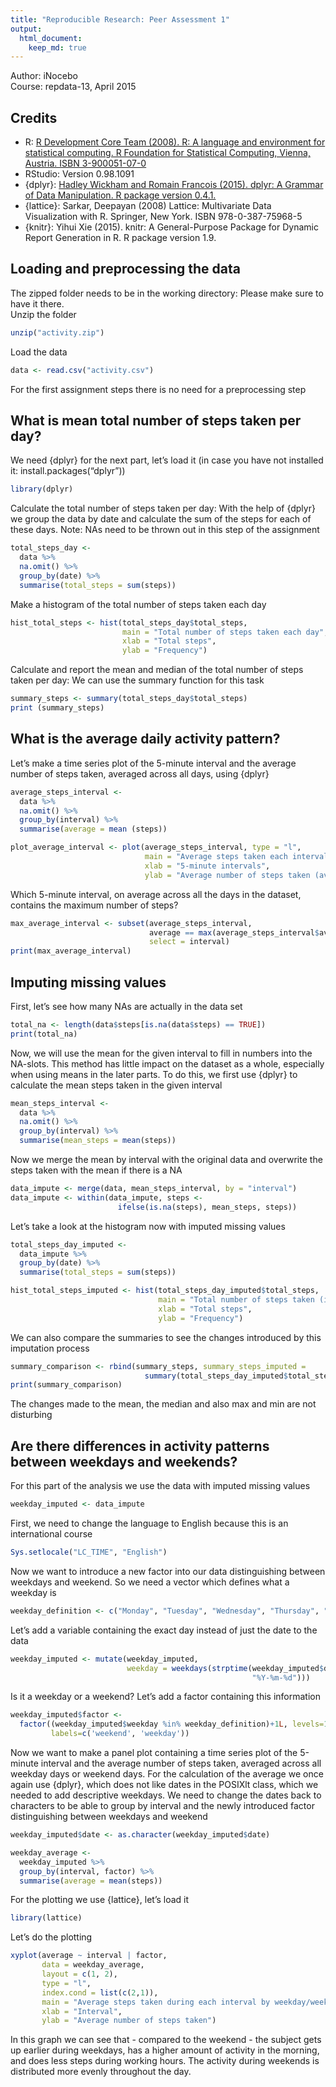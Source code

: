 ```yaml
---
title: "Reproducible Research: Peer Assessment 1"
output: 
  html_document:
    keep_md: true
---
```


Author: iNocebo  
Course: repdata-13, April 2015  

## Credits
- R: [R Development Core Team (2008). R: A language and environment for statistical computing. R Foundation for Statistical Computing, Vienna, Austria. ISBN 3-900051-07-0](http://www.R-project.org)
- RStudio: Version 0.98.1091
- {dplyr}: [Hadley Wickham and Romain Francois (2015). dplyr: A Grammar of Data Manipulation. R package version 0.4.1.](http://CRAN.R-project.org/package=dplyr)
- {lattice}:  Sarkar, Deepayan (2008) Lattice: Multivariate Data Visualization with R. Springer, New York. ISBN 978-0-387-75968-5
- {knitr}: Yihui Xie (2015). knitr: A General-Purpose Package for Dynamic Report Generation in R. R package
  version 1.9.

## Loading and preprocessing the data
The zipped folder needs to be in the working directory: Please make sure to have it there.  
Unzip the folder
```r
unzip("activity.zip")
```

Load the data
```r
data <- read.csv("activity.csv")
```

For the first assignment steps there is no need for a preprocessing step

## What is mean total number of steps taken per day?
We need {dplyr} for the next part, let's load it (in case you have not installed it: install.packages("dplyr"))
```r
library(dplyr)
```

Calculate the total number of steps taken per day: With the help of {dplyr} we group the data by date and calculate the sum of the steps for each of these days. Note: NAs need to be thrown out in this step of the assignment
```r
total_steps_day <-
  data %>%
  na.omit() %>%
  group_by(date) %>%
  summarise(total_steps = sum(steps))
```

Make a histogram of the total number of steps taken each day
```r
hist_total_steps <- hist(total_steps_day$total_steps,
                         main = "Total number of steps taken each day",
                         xlab = "Total steps",
                         ylab = "Frequency")
```

Calculate and report the mean and median of the total number of steps taken per day: We can use the summary function for this task
```r
summary_steps <- summary(total_steps_day$total_steps)
print (summary_steps)
```

## What is the average daily activity pattern?
Let's make a time series plot of the 5-minute interval and the average number of steps taken, averaged across all days, using {dplyr}
```r
average_steps_interval <-
  data %>%
  na.omit() %>%
  group_by(interval) %>%
  summarise(average = mean (steps))

plot_average_interval <- plot(average_steps_interval, type = "l",
                              main = "Average steps taken each interval",
                              xlab = "5-minute intervals",
                              ylab = "Average number of steps taken (averaged across all days)")
```

Which 5-minute interval, on average across all the days in the dataset, contains the maximum number of steps?
```r
max_average_interval <- subset(average_steps_interval, 
                               average == max(average_steps_interval$average), 
                               select = interval)
print(max_average_interval)
```

## Imputing missing values
First, let's see how many NAs are actually in the data set
```r
total_na <- length(data$steps[is.na(data$steps) == TRUE])
print(total_na)
```

Now, we will use the mean for the given interval to fill in numbers into the NA-slots. This method has little impact on the dataset as a whole, especially when using means in the later parts. To do this, we first use {dplyr} to calculate the mean steps taken in the given interval
```r
mean_steps_interval <-
  data %>%
  na.omit() %>%
  group_by(interval) %>%
  summarise(mean_steps = mean(steps))
```

Now we merge the mean by interval with the original data and overwrite the steps taken with the mean if there is a NA
```r
data_impute <- merge(data, mean_steps_interval, by = "interval")
data_impute <- within(data_impute, steps <-
                        ifelse(is.na(steps), mean_steps, steps))
```

Let's take a look at the histogram now with imputed missing values
```r
total_steps_day_imputed <-
  data_impute %>%
  group_by(date) %>%
  summarise(total_steps = sum(steps))

hist_total_steps_imputed <- hist(total_steps_day_imputed$total_steps,
                                 main = "Total number of steps taken (imputed)",
                                 xlab = "Total steps",
                                 ylab = "Frequency")
```

We can also compare the summaries to see the changes introduced by this imputation process
```r
summary_comparison <- rbind(summary_steps, summary_steps_imputed = 
                              summary(total_steps_day_imputed$total_steps))
print(summary_comparison)
```
The changes made to the mean, the median and also max and min are not disturbing

## Are there differences in activity patterns between weekdays and weekends?
For this part of the analysis we use the data with imputed missing values
```r
weekday_imputed <- data_impute
```

First, we need to change the language to English because this is an international course
```r
Sys.setlocale("LC_TIME", "English")
```

Now we want to introduce a new factor into our data distinguishing between weekdays and weekend. So we need a vector which defines what a weekday is
```r
weekday_definition <- c("Monday", "Tuesday", "Wednesday", "Thursday", "Friday")
```

Let's add a variable containing the exact day instead of just the date to the data
```r
weekday_imputed <- mutate(weekday_imputed, 
                          weekday = weekdays(strptime(weekday_imputed$date,
                                                      "%Y-%m-%d")))
```

Is it a weekday or a weekend? Let's add a factor containing this information
```r
weekday_imputed$factor <-  
  factor((weekday_imputed$weekday %in% weekday_definition)+1L, levels=1:2,
         labels=c('weekend', 'weekday'))
```

Now we want to make a panel plot containing a time series plot of the 5-minute interval and the average number of steps taken, averaged across all weekday days or weekend days. For the calculation of the average we once again use {dplyr}, which does not like dates in the POSIXlt class, which we needed to add descriptive weekdays. We need to change the dates back to characters to be able to group by interval and the newly introduced factor distinguishing between weekdays and weekend
```r
weekday_imputed$date <- as.character(weekday_imputed$date)

weekday_average <-
  weekday_imputed %>%
  group_by(interval, factor) %>%
  summarise(average = mean(steps))
```

For the plotting we use {lattice}, let's load it
```r
library(lattice)
```

Let's do the plotting
```r
xyplot(average ~ interval | factor,
       data = weekday_average,
       layout = c(1, 2),
       type = "l", 
       index.cond = list(c(2,1)),
       main = "Average steps taken during each interval by weekday/weekend",
       xlab = "Interval",
       ylab = "Average number of steps taken")
```

In this graph we can see that - compared to the weekend - the subject gets up earlier during weekdays, has a higher amount of activity in the morning, and does less steps during working hours. The activity during weekends is distributed more evenly throughout the day.